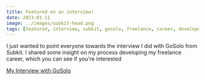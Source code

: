 ```yaml
---
title: Featured on an interview!
date: 2023-01-11
image: ../images/subkit-head.png
tags: [featured, interview, subkit, gosolo, freelance, career, developer, web, design, ux, ui]
---
```

I just wanted to point everyone towards the interview I did with GoSolo from Subkit. 
I shared some insight on my process developing my freelance career, which you can see if you're interested

[My Interview with GoSolo](https://gosolo.subkit.com/george-parks/)